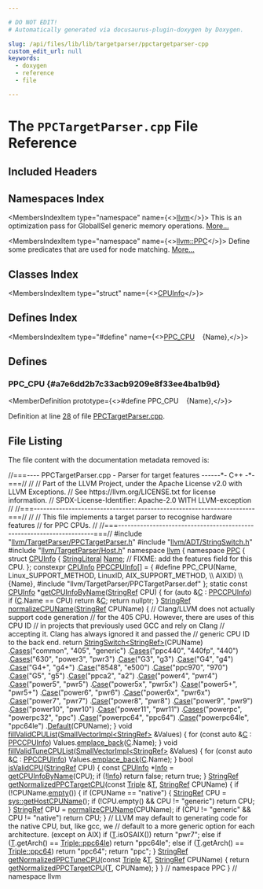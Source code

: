 ```yaml
---

# DO NOT EDIT!
# Automatically generated via docusaurus-plugin-doxygen by Doxygen.

slug: /api/files/lib/lib/targetparser/ppctargetparser-cpp
custom_edit_url: null
keywords:
  - doxygen
  - reference
  - file

---
```





# The `PPCTargetParser.cpp` File Reference

<DoxygenPage pluginConfig={pluginConfig}>



## Included Headers

<IncludesList>
<IncludesListItem
  filePath="llvm/TargetParser/PPCTargetParser.h"
  permalink="/docs/api/files/include/include/llvm/include/llvm/targetparser/ppctargetparser-h"
  isLocal="true" />
<IncludesListItem
  filePath="llvm/ADT/StringSwitch.h"
  permalink="/docs/api/files/include/include/llvm/include/llvm/adt/stringswitch-h"
  isLocal="true" />
<IncludesListItem
  filePath="llvm/TargetParser/Host.h"
  permalink="/docs/api/files/include/include/llvm/include/llvm/targetparser/host-h"
  isLocal="true" />
<IncludesListItem
  filePath="llvm/TargetParser/PPCTargetParser.def"
  permalink=""
  isLocal="true" />
</IncludesList>

## Namespaces Index

<MembersIndex>

<MembersIndexItem
  type="namespace"
  name={<><a href="/docs/api/namespaces/llvm">llvm</a></>}>
This is an optimization pass for GlobalISel generic memory operations. <a href="/docs/api/namespaces/llvm/#details">More...</a>
</MembersIndexItem>

<MembersIndexItem
  type="namespace"
  name={<><a href="/docs/api/namespaces/llvm/ppc">llvm::PPC</a></>}>
Define some predicates that are used for node matching. <a href="/docs/api/namespaces/llvm/ppc/#details">More...</a>
</MembersIndexItem>

</MembersIndex>

## Classes Index

<MembersIndex>

<MembersIndexItem
  type="struct"
  name={<><a href="/docs/api/structs/llvm/ppc/cpuinfo">CPUInfo</a></>}>
</MembersIndexItem>

</MembersIndex>

## Defines Index

<MembersIndex>

<MembersIndexItem
  type="#define"
  name={<><a href="#a7e6dd2b7c33acb9209e8f33ee4ba1b9d">PPC&#95;CPU</a>&nbsp;&nbsp;&nbsp;  &#123;Name&#125;,</>}>
</MembersIndexItem>

</MembersIndex>


<SectionDefinition>

## Defines

### PPC&#95;CPU {#a7e6dd2b7c33acb9209e8f33ee4ba1b9d}

<MemberDefinition
  prototype={<>#define PPC&#95;CPU&nbsp;&nbsp;&nbsp;  &#123;Name&#125;,</>}>

Definition at line <a href="#l00028">28</a> of file <a href="/docs/api/files/lib/lib/targetparser/ppctargetparser-cpp">PPCTargetParser.cpp</a>.
</MemberDefinition>

</SectionDefinition>

## File Listing

The file content with the documentation metadata removed is:

<ProgramListing>

<Link id="l00001" /><CodeLine lineNumber="1"><Highlight kind="comment">//===---- PPCTargetParser.cpp - Parser for target features ------&#42;- C++ -&#42;-===//</Highlight><Highlight kind="normal"></Highlight></CodeLine>
<Link id="l00002" /><CodeLine lineNumber="2"><Highlight kind="normal"></Highlight><Highlight kind="comment">//</Highlight><Highlight kind="normal"></Highlight></CodeLine>
<Link id="l00003" /><CodeLine lineNumber="3"><Highlight kind="normal"></Highlight><Highlight kind="comment">// Part of the LLVM Project, under the Apache License v2.0 with LLVM Exceptions.</Highlight><Highlight kind="normal"></Highlight></CodeLine>
<Link id="l00004" /><CodeLine lineNumber="4"><Highlight kind="normal"></Highlight><Highlight kind="comment">// See https://llvm.org/LICENSE.txt for license information.</Highlight><Highlight kind="normal"></Highlight></CodeLine>
<Link id="l00005" /><CodeLine lineNumber="5"><Highlight kind="normal"></Highlight><Highlight kind="comment">// SPDX-License-Identifier: Apache-2.0 WITH LLVM-exception</Highlight><Highlight kind="normal"></Highlight></CodeLine>
<Link id="l00006" /><CodeLine lineNumber="6"><Highlight kind="normal"></Highlight><Highlight kind="comment">//</Highlight><Highlight kind="normal"></Highlight></CodeLine>
<Link id="l00007" /><CodeLine lineNumber="7"><Highlight kind="normal"></Highlight><Highlight kind="comment">//===----------------------------------------------------------------------===//</Highlight><Highlight kind="normal"></Highlight></CodeLine>
<Link id="l00008" /><CodeLine lineNumber="8"><Highlight kind="normal"></Highlight><Highlight kind="comment">//</Highlight><Highlight kind="normal"></Highlight></CodeLine>
<Link id="l00009" /><CodeLine lineNumber="9"><Highlight kind="normal"></Highlight><Highlight kind="comment">// This file implements a target parser to recognise hardware features</Highlight><Highlight kind="normal"></Highlight></CodeLine>
<Link id="l00010" /><CodeLine lineNumber="10"><Highlight kind="normal"></Highlight><Highlight kind="comment">// for PPC CPUs.</Highlight><Highlight kind="normal"></Highlight></CodeLine>
<Link id="l00011" /><CodeLine lineNumber="11"><Highlight kind="normal"></Highlight><Highlight kind="comment">//</Highlight><Highlight kind="normal"></Highlight></CodeLine>
<Link id="l00012" /><CodeLine lineNumber="12"><Highlight kind="normal"></Highlight><Highlight kind="comment">//===----------------------------------------------------------------------===//</Highlight><Highlight kind="normal"></Highlight></CodeLine>
<Link id="l00013" /><CodeLine lineNumber="13"><Highlight kind="normal"></Highlight></CodeLine>
<Link id="l00014" /><CodeLine lineNumber="14"><Highlight kind="normal"></Highlight><Highlight kind="preprocessor">#include &quot;<a href="/docs/api/files/include/include/llvm/include/llvm/targetparser/ppctargetparser-h">llvm/TargetParser/PPCTargetParser.h</a>&quot;</Highlight><Highlight kind="normal"></Highlight></CodeLine>
<Link id="l00015" /><CodeLine lineNumber="15"><Highlight kind="normal"></Highlight><Highlight kind="preprocessor">#include &quot;<a href="/docs/api/files/include/include/llvm/include/llvm/adt/stringswitch-h">llvm/ADT/StringSwitch.h</a>&quot;</Highlight><Highlight kind="normal"></Highlight></CodeLine>
<Link id="l00016" /><CodeLine lineNumber="16"><Highlight kind="normal"></Highlight><Highlight kind="preprocessor">#include &quot;<a href="/docs/api/files/include/include/llvm/include/llvm/targetparser/host-h">llvm/TargetParser/Host.h</a>&quot;</Highlight><Highlight kind="normal"></Highlight></CodeLine>
<Link id="l00017" /><CodeLine lineNumber="17"><Highlight kind="normal"></Highlight></CodeLine>
<Link id="l00018" /><CodeLine lineNumber="18"><Highlight kind="normal"></Highlight><Highlight kind="keyword">namespace </Highlight><Highlight kind="normal"><a href="/docs/api/namespaces/llvm">llvm</a> &#123;</Highlight></CodeLine>
<Link id="l00019" /><CodeLine lineNumber="19"><Highlight kind="normal"></Highlight><Highlight kind="keyword">namespace </Highlight><Highlight kind="normal"><a href="/docs/api/namespaces/llvm/ppc">PPC</a> &#123;</Highlight></CodeLine>
<Link id="l00020" /><CodeLine lineNumber="20"><Highlight kind="normal"></Highlight></CodeLine>
<Link id="l00021" /><CodeLine lineNumber="21" lineLink="/docs/api/structs/llvm/ppc/cpuinfo"><Highlight kind="normal"></Highlight><Highlight kind="keyword">struct </Highlight><Highlight kind="normal"><a href="/docs/api/structs/llvm/ppc/cpuinfo">CPUInfo</a> &#123;</Highlight></CodeLine>
<Link id="l00022" /><CodeLine lineNumber="22" lineLink="/docs/api/structs/llvm/ppc/cpuinfo/#a5f86db53d1b3094040d9c87e99cb6d04"><Highlight kind="normal">  <a href="/docs/api/classes/llvm/stringliteral">StringLiteral</a> <a href="/docs/api/structs/llvm/ppc/cpuinfo/#a5f86db53d1b3094040d9c87e99cb6d04">Name</a>;</Highlight></CodeLine>
<Link id="l00023" /><CodeLine lineNumber="23"><Highlight kind="normal">  </Highlight><Highlight kind="comment">// FIXME: add the features field for this CPU.</Highlight><Highlight kind="normal"></Highlight></CodeLine>
<Link id="l00024" /><CodeLine lineNumber="24"><Highlight kind="normal">&#125;;</Highlight></CodeLine>
<Link id="l00025" /><CodeLine lineNumber="25"><Highlight kind="normal"></Highlight></CodeLine>
<Link id="l00026" /><CodeLine lineNumber="26" lineLink="/docs/api/namespaces/llvm/ppc/#a1dfd53b3d1c77880541a7619dc287f39"><Highlight kind="normal"></Highlight><Highlight kind="keyword">constexpr</Highlight><Highlight kind="normal"> <a href="/docs/api/structs/llvm/ppc/cpuinfo">CPUInfo</a> <a href="/docs/api/namespaces/llvm/ppc/#a1dfd53b3d1c77880541a7619dc287f39">PPCCPUInfo</a>&#91;&#93; = &#123;</Highlight></CodeLine>
<Link id="l00027" /><CodeLine lineNumber="27"><Highlight kind="normal"></Highlight><Highlight kind="preprocessor">#define PPC&#95;CPU(Name, Linux&#95;SUPPORT&#95;METHOD, LinuxID, AIX&#95;SUPPORT&#95;METHOD,       \\</Highlight></CodeLine>
<Link id="l00028" /><CodeLine lineNumber="28"><Highlight kind="preprocessor">                AIXID)                                                         \\</Highlight></CodeLine>
<Link id="l00029" /><CodeLine lineNumber="29"><Highlight kind="preprocessor">  &#123;Name&#125;,</Highlight><Highlight kind="normal"></Highlight></CodeLine>
<Link id="l00030" /><CodeLine lineNumber="30"><Highlight kind="normal"></Highlight><Highlight kind="preprocessor">#include &quot;llvm/TargetParser/PPCTargetParser.def&quot;</Highlight><Highlight kind="normal"></Highlight></CodeLine>
<Link id="l00031" /><CodeLine lineNumber="31"><Highlight kind="normal">&#125;;</Highlight></CodeLine>
<Link id="l00032" /><CodeLine lineNumber="32"><Highlight kind="normal"></Highlight></CodeLine>
<Link id="l00033" /><CodeLine lineNumber="33" lineLink="/docs/api/namespaces/llvm/ppc/#acb89f3ed94ebc20c424d49c2dfc3e402"><Highlight kind="normal"></Highlight><Highlight kind="keyword">static</Highlight><Highlight kind="normal"> </Highlight><Highlight kind="keyword">const</Highlight><Highlight kind="normal"> <a href="/docs/api/structs/llvm/ppc/cpuinfo">CPUInfo</a> &#42;<a href="/docs/api/namespaces/llvm/ppc/#acb89f3ed94ebc20c424d49c2dfc3e402">getCPUInfoByName</a>(<a href="/docs/api/classes/llvm/stringref">StringRef</a> CPU) &#123;</Highlight></CodeLine>
<Link id="l00034" /><CodeLine lineNumber="34"><Highlight kind="normal">  </Highlight><Highlight kind="keywordflow">for</Highlight><Highlight kind="normal"> (</Highlight><Highlight kind="keyword">auto</Highlight><Highlight kind="normal"> &amp;<a href="/docs/api/namespaces/llvm/callingconv/#ac6aa1387c4375260e2468eb5a77fdb4cafd841a49aec1539bc88abc8ff9e170fb">C</a> : <a href="/docs/api/namespaces/llvm/ppc/#a1dfd53b3d1c77880541a7619dc287f39">PPCCPUInfo</a>)</Highlight></CodeLine>
<Link id="l00035" /><CodeLine lineNumber="35"><Highlight kind="normal">    </Highlight><Highlight kind="keywordflow">if</Highlight><Highlight kind="normal"> (<a href="/docs/api/namespaces/llvm/callingconv/#ac6aa1387c4375260e2468eb5a77fdb4cafd841a49aec1539bc88abc8ff9e170fb">C</a>.Name == CPU)</Highlight></CodeLine>
<Link id="l00036" /><CodeLine lineNumber="36"><Highlight kind="normal">      </Highlight><Highlight kind="keywordflow">return</Highlight><Highlight kind="normal"> &amp;<a href="/docs/api/namespaces/llvm/callingconv/#ac6aa1387c4375260e2468eb5a77fdb4cafd841a49aec1539bc88abc8ff9e170fb">C</a>;</Highlight></CodeLine>
<Link id="l00037" /><CodeLine lineNumber="37"><Highlight kind="normal">  </Highlight><Highlight kind="keywordflow">return</Highlight><Highlight kind="normal"> </Highlight><Highlight kind="keyword">nullptr</Highlight><Highlight kind="normal">;</Highlight></CodeLine>
<Link id="l00038" /><CodeLine lineNumber="38"><Highlight kind="normal">&#125;</Highlight></CodeLine>
<Link id="l00039" /><CodeLine lineNumber="39"><Highlight kind="normal"></Highlight></CodeLine>
<Link id="l00040" /><CodeLine lineNumber="40" lineLink="/docs/api/namespaces/llvm/ppc/#a9e3c196667a91fdc81783769feab2e89"><Highlight kind="normal"><a href="/docs/api/classes/llvm/stringref">StringRef</a> <a href="/docs/api/namespaces/llvm/ppc/#a9e3c196667a91fdc81783769feab2e89">normalizeCPUName</a>(<a href="/docs/api/classes/llvm/stringref">StringRef</a> CPUName) &#123;</Highlight></CodeLine>
<Link id="l00041" /><CodeLine lineNumber="41"><Highlight kind="normal">  </Highlight><Highlight kind="comment">// Clang/LLVM does not actually support code generation</Highlight><Highlight kind="normal"></Highlight></CodeLine>
<Link id="l00042" /><CodeLine lineNumber="42"><Highlight kind="normal">  </Highlight><Highlight kind="comment">// for the 405 CPU. However, there are uses of this CPU ID</Highlight><Highlight kind="normal"></Highlight></CodeLine>
<Link id="l00043" /><CodeLine lineNumber="43"><Highlight kind="normal">  </Highlight><Highlight kind="comment">// in projects that previously used GCC and rely on Clang</Highlight><Highlight kind="normal"></Highlight></CodeLine>
<Link id="l00044" /><CodeLine lineNumber="44"><Highlight kind="normal">  </Highlight><Highlight kind="comment">// accepting it. Clang has always ignored it and passed the</Highlight><Highlight kind="normal"></Highlight></CodeLine>
<Link id="l00045" /><CodeLine lineNumber="45"><Highlight kind="normal">  </Highlight><Highlight kind="comment">// generic CPU ID to the back end.</Highlight><Highlight kind="normal"></Highlight></CodeLine>
<Link id="l00046" /><CodeLine lineNumber="46"><Highlight kind="normal">  </Highlight><Highlight kind="keywordflow">return</Highlight><Highlight kind="normal"> <a href="/docs/api/classes/llvm/stringswitch">StringSwitch&lt;StringRef&gt;</a>(CPUName)</Highlight></CodeLine>
<Link id="l00047" /><CodeLine lineNumber="47"><Highlight kind="normal">      .<a href="/docs/api/classes/llvm/stringswitch/#aa13f802513b39e1e2a7650011e5651d7">Cases</a>(</Highlight><Highlight kind="stringliteral">&quot;common&quot;</Highlight><Highlight kind="normal">, </Highlight><Highlight kind="stringliteral">&quot;405&quot;</Highlight><Highlight kind="normal">, </Highlight><Highlight kind="stringliteral">&quot;generic&quot;</Highlight><Highlight kind="normal">)</Highlight></CodeLine>
<Link id="l00048" /><CodeLine lineNumber="48"><Highlight kind="normal">      .<a href="/docs/api/classes/llvm/stringswitch/#aa13f802513b39e1e2a7650011e5651d7">Cases</a>(</Highlight><Highlight kind="stringliteral">&quot;ppc440&quot;</Highlight><Highlight kind="normal">, </Highlight><Highlight kind="stringliteral">&quot;440fp&quot;</Highlight><Highlight kind="normal">, </Highlight><Highlight kind="stringliteral">&quot;440&quot;</Highlight><Highlight kind="normal">)</Highlight></CodeLine>
<Link id="l00049" /><CodeLine lineNumber="49"><Highlight kind="normal">      .<a href="/docs/api/classes/llvm/stringswitch/#aa13f802513b39e1e2a7650011e5651d7">Cases</a>(</Highlight><Highlight kind="stringliteral">&quot;630&quot;</Highlight><Highlight kind="normal">, </Highlight><Highlight kind="stringliteral">&quot;power3&quot;</Highlight><Highlight kind="normal">, </Highlight><Highlight kind="stringliteral">&quot;pwr3&quot;</Highlight><Highlight kind="normal">)</Highlight></CodeLine>
<Link id="l00050" /><CodeLine lineNumber="50"><Highlight kind="normal">      .<a href="/docs/api/classes/llvm/stringswitch/#a3de12858bdbbd0b3da179d508ff2be75">Case</a>(</Highlight><Highlight kind="stringliteral">&quot;G3&quot;</Highlight><Highlight kind="normal">, </Highlight><Highlight kind="stringliteral">&quot;g3&quot;</Highlight><Highlight kind="normal">)</Highlight></CodeLine>
<Link id="l00051" /><CodeLine lineNumber="51"><Highlight kind="normal">      .<a href="/docs/api/classes/llvm/stringswitch/#a3de12858bdbbd0b3da179d508ff2be75">Case</a>(</Highlight><Highlight kind="stringliteral">&quot;G4&quot;</Highlight><Highlight kind="normal">, </Highlight><Highlight kind="stringliteral">&quot;g4&quot;</Highlight><Highlight kind="normal">)</Highlight></CodeLine>
<Link id="l00052" /><CodeLine lineNumber="52"><Highlight kind="normal">      .<a href="/docs/api/classes/llvm/stringswitch/#a3de12858bdbbd0b3da179d508ff2be75">Case</a>(</Highlight><Highlight kind="stringliteral">&quot;G4+&quot;</Highlight><Highlight kind="normal">, </Highlight><Highlight kind="stringliteral">&quot;g4+&quot;</Highlight><Highlight kind="normal">)</Highlight></CodeLine>
<Link id="l00053" /><CodeLine lineNumber="53"><Highlight kind="normal">      .<a href="/docs/api/classes/llvm/stringswitch/#a3de12858bdbbd0b3da179d508ff2be75">Case</a>(</Highlight><Highlight kind="stringliteral">&quot;8548&quot;</Highlight><Highlight kind="normal">, </Highlight><Highlight kind="stringliteral">&quot;e500&quot;</Highlight><Highlight kind="normal">)</Highlight></CodeLine>
<Link id="l00054" /><CodeLine lineNumber="54"><Highlight kind="normal">      .<a href="/docs/api/classes/llvm/stringswitch/#a3de12858bdbbd0b3da179d508ff2be75">Case</a>(</Highlight><Highlight kind="stringliteral">&quot;ppc970&quot;</Highlight><Highlight kind="normal">, </Highlight><Highlight kind="stringliteral">&quot;970&quot;</Highlight><Highlight kind="normal">)</Highlight></CodeLine>
<Link id="l00055" /><CodeLine lineNumber="55"><Highlight kind="normal">      .<a href="/docs/api/classes/llvm/stringswitch/#a3de12858bdbbd0b3da179d508ff2be75">Case</a>(</Highlight><Highlight kind="stringliteral">&quot;G5&quot;</Highlight><Highlight kind="normal">, </Highlight><Highlight kind="stringliteral">&quot;g5&quot;</Highlight><Highlight kind="normal">)</Highlight></CodeLine>
<Link id="l00056" /><CodeLine lineNumber="56"><Highlight kind="normal">      .<a href="/docs/api/classes/llvm/stringswitch/#a3de12858bdbbd0b3da179d508ff2be75">Case</a>(</Highlight><Highlight kind="stringliteral">&quot;ppca2&quot;</Highlight><Highlight kind="normal">, </Highlight><Highlight kind="stringliteral">&quot;a2&quot;</Highlight><Highlight kind="normal">)</Highlight></CodeLine>
<Link id="l00057" /><CodeLine lineNumber="57"><Highlight kind="normal">      .<a href="/docs/api/classes/llvm/stringswitch/#a3de12858bdbbd0b3da179d508ff2be75">Case</a>(</Highlight><Highlight kind="stringliteral">&quot;power4&quot;</Highlight><Highlight kind="normal">, </Highlight><Highlight kind="stringliteral">&quot;pwr4&quot;</Highlight><Highlight kind="normal">)</Highlight></CodeLine>
<Link id="l00058" /><CodeLine lineNumber="58"><Highlight kind="normal">      .<a href="/docs/api/classes/llvm/stringswitch/#a3de12858bdbbd0b3da179d508ff2be75">Case</a>(</Highlight><Highlight kind="stringliteral">&quot;power5&quot;</Highlight><Highlight kind="normal">, </Highlight><Highlight kind="stringliteral">&quot;pwr5&quot;</Highlight><Highlight kind="normal">)</Highlight></CodeLine>
<Link id="l00059" /><CodeLine lineNumber="59"><Highlight kind="normal">      .<a href="/docs/api/classes/llvm/stringswitch/#a3de12858bdbbd0b3da179d508ff2be75">Case</a>(</Highlight><Highlight kind="stringliteral">&quot;power5x&quot;</Highlight><Highlight kind="normal">, </Highlight><Highlight kind="stringliteral">&quot;pwr5x&quot;</Highlight><Highlight kind="normal">)</Highlight></CodeLine>
<Link id="l00060" /><CodeLine lineNumber="60"><Highlight kind="normal">      .<a href="/docs/api/classes/llvm/stringswitch/#a3de12858bdbbd0b3da179d508ff2be75">Case</a>(</Highlight><Highlight kind="stringliteral">&quot;power5+&quot;</Highlight><Highlight kind="normal">, </Highlight><Highlight kind="stringliteral">&quot;pwr5+&quot;</Highlight><Highlight kind="normal">)</Highlight></CodeLine>
<Link id="l00061" /><CodeLine lineNumber="61"><Highlight kind="normal">      .<a href="/docs/api/classes/llvm/stringswitch/#a3de12858bdbbd0b3da179d508ff2be75">Case</a>(</Highlight><Highlight kind="stringliteral">&quot;power6&quot;</Highlight><Highlight kind="normal">, </Highlight><Highlight kind="stringliteral">&quot;pwr6&quot;</Highlight><Highlight kind="normal">)</Highlight></CodeLine>
<Link id="l00062" /><CodeLine lineNumber="62"><Highlight kind="normal">      .<a href="/docs/api/classes/llvm/stringswitch/#a3de12858bdbbd0b3da179d508ff2be75">Case</a>(</Highlight><Highlight kind="stringliteral">&quot;power6x&quot;</Highlight><Highlight kind="normal">, </Highlight><Highlight kind="stringliteral">&quot;pwr6x&quot;</Highlight><Highlight kind="normal">)</Highlight></CodeLine>
<Link id="l00063" /><CodeLine lineNumber="63"><Highlight kind="normal">      .<a href="/docs/api/classes/llvm/stringswitch/#a3de12858bdbbd0b3da179d508ff2be75">Case</a>(</Highlight><Highlight kind="stringliteral">&quot;power7&quot;</Highlight><Highlight kind="normal">, </Highlight><Highlight kind="stringliteral">&quot;pwr7&quot;</Highlight><Highlight kind="normal">)</Highlight></CodeLine>
<Link id="l00064" /><CodeLine lineNumber="64"><Highlight kind="normal">      .<a href="/docs/api/classes/llvm/stringswitch/#a3de12858bdbbd0b3da179d508ff2be75">Case</a>(</Highlight><Highlight kind="stringliteral">&quot;power8&quot;</Highlight><Highlight kind="normal">, </Highlight><Highlight kind="stringliteral">&quot;pwr8&quot;</Highlight><Highlight kind="normal">)</Highlight></CodeLine>
<Link id="l00065" /><CodeLine lineNumber="65"><Highlight kind="normal">      .<a href="/docs/api/classes/llvm/stringswitch/#a3de12858bdbbd0b3da179d508ff2be75">Case</a>(</Highlight><Highlight kind="stringliteral">&quot;power9&quot;</Highlight><Highlight kind="normal">, </Highlight><Highlight kind="stringliteral">&quot;pwr9&quot;</Highlight><Highlight kind="normal">)</Highlight></CodeLine>
<Link id="l00066" /><CodeLine lineNumber="66"><Highlight kind="normal">      .<a href="/docs/api/classes/llvm/stringswitch/#a3de12858bdbbd0b3da179d508ff2be75">Case</a>(</Highlight><Highlight kind="stringliteral">&quot;power10&quot;</Highlight><Highlight kind="normal">, </Highlight><Highlight kind="stringliteral">&quot;pwr10&quot;</Highlight><Highlight kind="normal">)</Highlight></CodeLine>
<Link id="l00067" /><CodeLine lineNumber="67"><Highlight kind="normal">      .<a href="/docs/api/classes/llvm/stringswitch/#a3de12858bdbbd0b3da179d508ff2be75">Case</a>(</Highlight><Highlight kind="stringliteral">&quot;power11&quot;</Highlight><Highlight kind="normal">, </Highlight><Highlight kind="stringliteral">&quot;pwr11&quot;</Highlight><Highlight kind="normal">)</Highlight></CodeLine>
<Link id="l00068" /><CodeLine lineNumber="68"><Highlight kind="normal">      .<a href="/docs/api/classes/llvm/stringswitch/#aa13f802513b39e1e2a7650011e5651d7">Cases</a>(</Highlight><Highlight kind="stringliteral">&quot;powerpc&quot;</Highlight><Highlight kind="normal">, </Highlight><Highlight kind="stringliteral">&quot;powerpc32&quot;</Highlight><Highlight kind="normal">, </Highlight><Highlight kind="stringliteral">&quot;ppc&quot;</Highlight><Highlight kind="normal">)</Highlight></CodeLine>
<Link id="l00069" /><CodeLine lineNumber="69"><Highlight kind="normal">      .<a href="/docs/api/classes/llvm/stringswitch/#a3de12858bdbbd0b3da179d508ff2be75">Case</a>(</Highlight><Highlight kind="stringliteral">&quot;powerpc64&quot;</Highlight><Highlight kind="normal">, </Highlight><Highlight kind="stringliteral">&quot;ppc64&quot;</Highlight><Highlight kind="normal">)</Highlight></CodeLine>
<Link id="l00070" /><CodeLine lineNumber="70"><Highlight kind="normal">      .<a href="/docs/api/classes/llvm/stringswitch/#a3de12858bdbbd0b3da179d508ff2be75">Case</a>(</Highlight><Highlight kind="stringliteral">&quot;powerpc64le&quot;</Highlight><Highlight kind="normal">, </Highlight><Highlight kind="stringliteral">&quot;ppc64le&quot;</Highlight><Highlight kind="normal">)</Highlight></CodeLine>
<Link id="l00071" /><CodeLine lineNumber="71"><Highlight kind="normal">      .<a href="/docs/api/classes/llvm/stringswitch/#a7f0e82e8a818ca43926fceb49be81661">Default</a>(CPUName);</Highlight></CodeLine>
<Link id="l00072" /><CodeLine lineNumber="72"><Highlight kind="normal">&#125;</Highlight></CodeLine>
<Link id="l00073" /><CodeLine lineNumber="73"><Highlight kind="normal"></Highlight></CodeLine>
<Link id="l00074" /><CodeLine lineNumber="74" lineLink="/docs/api/namespaces/llvm/ppc/#afb39db9b40af23175d5d8f3fd556f783"><Highlight kind="normal"></Highlight><Highlight kind="keywordtype">void</Highlight><Highlight kind="normal"> <a href="/docs/api/namespaces/llvm/ppc/#afb39db9b40af23175d5d8f3fd556f783">fillValidCPUList</a>(<a href="/docs/api/classes/llvm/smallvectorimpl">SmallVectorImpl&lt;StringRef&gt;</a> &amp;Values) &#123;</Highlight></CodeLine>
<Link id="l00075" /><CodeLine lineNumber="75"><Highlight kind="normal">  </Highlight><Highlight kind="keywordflow">for</Highlight><Highlight kind="normal"> (</Highlight><Highlight kind="keyword">const</Highlight><Highlight kind="normal"> </Highlight><Highlight kind="keyword">auto</Highlight><Highlight kind="normal"> &amp;<a href="/docs/api/namespaces/llvm/callingconv/#ac6aa1387c4375260e2468eb5a77fdb4cafd841a49aec1539bc88abc8ff9e170fb">C</a> : <a href="/docs/api/namespaces/llvm/ppc/#a1dfd53b3d1c77880541a7619dc287f39">PPCCPUInfo</a>)</Highlight></CodeLine>
<Link id="l00076" /><CodeLine lineNumber="76"><Highlight kind="normal">    Values.<a href="/docs/api/classes/llvm/smallvectorimpl/#a396fcfee6914c76974b73c3d203da6a5">emplace&#95;back</a>(<a href="/docs/api/namespaces/llvm/callingconv/#ac6aa1387c4375260e2468eb5a77fdb4cafd841a49aec1539bc88abc8ff9e170fb">C</a>.Name);</Highlight></CodeLine>
<Link id="l00077" /><CodeLine lineNumber="77"><Highlight kind="normal">&#125;</Highlight></CodeLine>
<Link id="l00078" /><CodeLine lineNumber="78"><Highlight kind="normal"></Highlight></CodeLine>
<Link id="l00079" /><CodeLine lineNumber="79" lineLink="/docs/api/namespaces/llvm/ppc/#ae6dc8778068867ea9a9597c8ef51a45a"><Highlight kind="normal"></Highlight><Highlight kind="keywordtype">void</Highlight><Highlight kind="normal"> <a href="/docs/api/namespaces/llvm/ppc/#ae6dc8778068867ea9a9597c8ef51a45a">fillValidTuneCPUList</a>(<a href="/docs/api/classes/llvm/smallvectorimpl">SmallVectorImpl&lt;StringRef&gt;</a> &amp;Values) &#123;</Highlight></CodeLine>
<Link id="l00080" /><CodeLine lineNumber="80"><Highlight kind="normal">  </Highlight><Highlight kind="keywordflow">for</Highlight><Highlight kind="normal"> (</Highlight><Highlight kind="keyword">const</Highlight><Highlight kind="normal"> </Highlight><Highlight kind="keyword">auto</Highlight><Highlight kind="normal"> &amp;<a href="/docs/api/namespaces/llvm/callingconv/#ac6aa1387c4375260e2468eb5a77fdb4cafd841a49aec1539bc88abc8ff9e170fb">C</a> : <a href="/docs/api/namespaces/llvm/ppc/#a1dfd53b3d1c77880541a7619dc287f39">PPCCPUInfo</a>)</Highlight></CodeLine>
<Link id="l00081" /><CodeLine lineNumber="81"><Highlight kind="normal">    Values.<a href="/docs/api/classes/llvm/smallvectorimpl/#a396fcfee6914c76974b73c3d203da6a5">emplace&#95;back</a>(<a href="/docs/api/namespaces/llvm/callingconv/#ac6aa1387c4375260e2468eb5a77fdb4cafd841a49aec1539bc88abc8ff9e170fb">C</a>.Name);</Highlight></CodeLine>
<Link id="l00082" /><CodeLine lineNumber="82"><Highlight kind="normal">&#125;</Highlight></CodeLine>
<Link id="l00083" /><CodeLine lineNumber="83"><Highlight kind="normal"></Highlight></CodeLine>
<Link id="l00084" /><CodeLine lineNumber="84" lineLink="/docs/api/namespaces/llvm/ppc/#a40c4695a9cfc9ce20f0c6d8291aca7de"><Highlight kind="normal"></Highlight><Highlight kind="keywordtype">bool</Highlight><Highlight kind="normal"> <a href="/docs/api/namespaces/llvm/ppc/#a40c4695a9cfc9ce20f0c6d8291aca7de">isValidCPU</a>(<a href="/docs/api/classes/llvm/stringref">StringRef</a> CPU) &#123;</Highlight></CodeLine>
<Link id="l00085" /><CodeLine lineNumber="85"><Highlight kind="normal">  </Highlight><Highlight kind="keyword">const</Highlight><Highlight kind="normal"> <a href="/docs/api/structs/llvm/ppc/cpuinfo">CPUInfo</a> &#42;<a href="/docs/api/files/lib/lib/codegen/lib/codegen/globalisel/cseinfo-cpp/#a75f8a8519c2c9b30e7c06dc5e256fffa">Info</a> = <a href="/docs/api/namespaces/llvm/ppc/#acb89f3ed94ebc20c424d49c2dfc3e402">getCPUInfoByName</a>(CPU);</Highlight></CodeLine>
<Link id="l00086" /><CodeLine lineNumber="86"><Highlight kind="normal">  </Highlight><Highlight kind="keywordflow">if</Highlight><Highlight kind="normal"> (!<a href="/docs/api/files/lib/lib/codegen/lib/codegen/globalisel/cseinfo-cpp/#a75f8a8519c2c9b30e7c06dc5e256fffa">Info</a>)</Highlight></CodeLine>
<Link id="l00087" /><CodeLine lineNumber="87"><Highlight kind="normal">    </Highlight><Highlight kind="keywordflow">return</Highlight><Highlight kind="normal"> </Highlight><Highlight kind="keyword">false</Highlight><Highlight kind="normal">;</Highlight></CodeLine>
<Link id="l00088" /><CodeLine lineNumber="88"><Highlight kind="normal">  </Highlight><Highlight kind="keywordflow">return</Highlight><Highlight kind="normal"> </Highlight><Highlight kind="keyword">true</Highlight><Highlight kind="normal">;</Highlight></CodeLine>
<Link id="l00089" /><CodeLine lineNumber="89"><Highlight kind="normal">&#125;</Highlight></CodeLine>
<Link id="l00090" /><CodeLine lineNumber="90"><Highlight kind="normal"></Highlight></CodeLine>
<Link id="l00091" /><CodeLine lineNumber="91" lineLink="/docs/api/namespaces/llvm/ppc/#a0f432b141d17384c56f11e55de61aff7"><Highlight kind="normal"><a href="/docs/api/classes/llvm/stringref">StringRef</a> <a href="/docs/api/namespaces/llvm/ppc/#a0f432b141d17384c56f11e55de61aff7">getNormalizedPPCTargetCPU</a>(</Highlight><Highlight kind="keyword">const</Highlight><Highlight kind="normal"> <a href="/docs/api/classes/llvm/triple">Triple</a> &amp;<a href="/docs/api/files/lib/lib/target/lib/target/mips/mips16isellowering-cpp/#a0acb682b8260ab1c60b918599864e2e5">T</a>, <a href="/docs/api/classes/llvm/stringref">StringRef</a> CPUName) &#123;</Highlight></CodeLine>
<Link id="l00092" /><CodeLine lineNumber="92"><Highlight kind="normal">  </Highlight><Highlight kind="keywordflow">if</Highlight><Highlight kind="normal"> (!CPUName.<a href="/docs/api/classes/llvm/stringref/#a2dc80c585ad5882da8cae7b5968f7e74">empty</a>()) &#123;</Highlight></CodeLine>
<Link id="l00093" /><CodeLine lineNumber="93"><Highlight kind="normal">    </Highlight><Highlight kind="keywordflow">if</Highlight><Highlight kind="normal"> (CPUName == </Highlight><Highlight kind="stringliteral">&quot;native&quot;</Highlight><Highlight kind="normal">) &#123;</Highlight></CodeLine>
<Link id="l00094" /><CodeLine lineNumber="94"><Highlight kind="normal">      <a href="/docs/api/classes/llvm/stringref">StringRef</a> CPU = <a href="/docs/api/namespaces/llvm/sys/#a2e8cdc0e591685c9156af3d0d4fdae06">sys::getHostCPUName</a>();</Highlight></CodeLine>
<Link id="l00095" /><CodeLine lineNumber="95"><Highlight kind="normal">      </Highlight><Highlight kind="keywordflow">if</Highlight><Highlight kind="normal"> (!CPU.empty() &amp;&amp; CPU != </Highlight><Highlight kind="stringliteral">&quot;generic&quot;</Highlight><Highlight kind="normal">)</Highlight></CodeLine>
<Link id="l00096" /><CodeLine lineNumber="96"><Highlight kind="normal">        </Highlight><Highlight kind="keywordflow">return</Highlight><Highlight kind="normal"> CPU;</Highlight></CodeLine>
<Link id="l00097" /><CodeLine lineNumber="97"><Highlight kind="normal">    &#125;</Highlight></CodeLine>
<Link id="l00098" /><CodeLine lineNumber="98"><Highlight kind="normal"></Highlight></CodeLine>
<Link id="l00099" /><CodeLine lineNumber="99"><Highlight kind="normal">    <a href="/docs/api/classes/llvm/stringref">StringRef</a> CPU = <a href="/docs/api/namespaces/llvm/ppc/#a9e3c196667a91fdc81783769feab2e89">normalizeCPUName</a>(CPUName);</Highlight></CodeLine>
<Link id="l00100" /><CodeLine lineNumber="100"><Highlight kind="normal">    </Highlight><Highlight kind="keywordflow">if</Highlight><Highlight kind="normal"> (CPU != </Highlight><Highlight kind="stringliteral">&quot;generic&quot;</Highlight><Highlight kind="normal"> &amp;&amp; CPU != </Highlight><Highlight kind="stringliteral">&quot;native&quot;</Highlight><Highlight kind="normal">)</Highlight></CodeLine>
<Link id="l00101" /><CodeLine lineNumber="101"><Highlight kind="normal">      </Highlight><Highlight kind="keywordflow">return</Highlight><Highlight kind="normal"> CPU;</Highlight></CodeLine>
<Link id="l00102" /><CodeLine lineNumber="102"><Highlight kind="normal">  &#125;</Highlight></CodeLine>
<Link id="l00103" /><CodeLine lineNumber="103"><Highlight kind="normal"></Highlight></CodeLine>
<Link id="l00104" /><CodeLine lineNumber="104"><Highlight kind="normal">  </Highlight><Highlight kind="comment">// LLVM may default to generating code for the native CPU, but, like gcc, we</Highlight><Highlight kind="normal"></Highlight></CodeLine>
<Link id="l00105" /><CodeLine lineNumber="105"><Highlight kind="normal">  </Highlight><Highlight kind="comment">// default to a more generic option for each architecture. (except on AIX)</Highlight><Highlight kind="normal"></Highlight></CodeLine>
<Link id="l00106" /><CodeLine lineNumber="106"><Highlight kind="normal">  </Highlight><Highlight kind="keywordflow">if</Highlight><Highlight kind="normal"> (<a href="/docs/api/files/lib/lib/target/lib/target/mips/mips16isellowering-cpp/#a0acb682b8260ab1c60b918599864e2e5">T</a>.isOSAIX())</Highlight></CodeLine>
<Link id="l00107" /><CodeLine lineNumber="107"><Highlight kind="normal">    </Highlight><Highlight kind="keywordflow">return</Highlight><Highlight kind="normal"> </Highlight><Highlight kind="stringliteral">&quot;pwr7&quot;</Highlight><Highlight kind="normal">;</Highlight></CodeLine>
<Link id="l00108" /><CodeLine lineNumber="108"><Highlight kind="normal">  </Highlight><Highlight kind="keywordflow">else</Highlight><Highlight kind="normal"> </Highlight><Highlight kind="keywordflow">if</Highlight><Highlight kind="normal"> (<a href="/docs/api/files/lib/lib/target/lib/target/mips/mips16isellowering-cpp/#a0acb682b8260ab1c60b918599864e2e5">T</a>.getArch() == <a href="/docs/api/classes/llvm/triple/#a547abd13f7a3c063aa72c8192a868154a4c6fec6469969e44d4af328ef7782c46">Triple::ppc64le</a>)</Highlight></CodeLine>
<Link id="l00109" /><CodeLine lineNumber="109"><Highlight kind="normal">    </Highlight><Highlight kind="keywordflow">return</Highlight><Highlight kind="normal"> </Highlight><Highlight kind="stringliteral">&quot;ppc64le&quot;</Highlight><Highlight kind="normal">;</Highlight></CodeLine>
<Link id="l00110" /><CodeLine lineNumber="110"><Highlight kind="normal">  </Highlight><Highlight kind="keywordflow">else</Highlight><Highlight kind="normal"> </Highlight><Highlight kind="keywordflow">if</Highlight><Highlight kind="normal"> (<a href="/docs/api/files/lib/lib/target/lib/target/mips/mips16isellowering-cpp/#a0acb682b8260ab1c60b918599864e2e5">T</a>.getArch() == <a href="/docs/api/classes/llvm/triple/#a547abd13f7a3c063aa72c8192a868154aab15cb6de66f724829436a3466411993">Triple::ppc64</a>)</Highlight></CodeLine>
<Link id="l00111" /><CodeLine lineNumber="111"><Highlight kind="normal">    </Highlight><Highlight kind="keywordflow">return</Highlight><Highlight kind="normal"> </Highlight><Highlight kind="stringliteral">&quot;ppc64&quot;</Highlight><Highlight kind="normal">;</Highlight></CodeLine>
<Link id="l00112" /><CodeLine lineNumber="112"><Highlight kind="normal"></Highlight></CodeLine>
<Link id="l00113" /><CodeLine lineNumber="113"><Highlight kind="normal">  </Highlight><Highlight kind="keywordflow">return</Highlight><Highlight kind="normal"> </Highlight><Highlight kind="stringliteral">&quot;ppc&quot;</Highlight><Highlight kind="normal">;</Highlight></CodeLine>
<Link id="l00114" /><CodeLine lineNumber="114"><Highlight kind="normal">&#125;</Highlight></CodeLine>
<Link id="l00115" /><CodeLine lineNumber="115"><Highlight kind="normal"></Highlight></CodeLine>
<Link id="l00116" /><CodeLine lineNumber="116" lineLink="/docs/api/namespaces/llvm/ppc/#aebcdb4ac767d9a75c5c9e79450fb75d3"><Highlight kind="normal"><a href="/docs/api/classes/llvm/stringref">StringRef</a> <a href="/docs/api/namespaces/llvm/ppc/#aebcdb4ac767d9a75c5c9e79450fb75d3">getNormalizedPPCTuneCPU</a>(</Highlight><Highlight kind="keyword">const</Highlight><Highlight kind="normal"> <a href="/docs/api/classes/llvm/triple">Triple</a> &amp;<a href="/docs/api/files/lib/lib/target/lib/target/mips/mips16isellowering-cpp/#a0acb682b8260ab1c60b918599864e2e5">T</a>, <a href="/docs/api/classes/llvm/stringref">StringRef</a> CPUName) &#123;</Highlight></CodeLine>
<Link id="l00117" /><CodeLine lineNumber="117"><Highlight kind="normal">  </Highlight><Highlight kind="keywordflow">return</Highlight><Highlight kind="normal"> <a href="/docs/api/namespaces/llvm/ppc/#a0f432b141d17384c56f11e55de61aff7">getNormalizedPPCTargetCPU</a>(<a href="/docs/api/files/lib/lib/target/lib/target/mips/mips16isellowering-cpp/#a0acb682b8260ab1c60b918599864e2e5">T</a>, CPUName);</Highlight></CodeLine>
<Link id="l00118" /><CodeLine lineNumber="118"><Highlight kind="normal">&#125;</Highlight></CodeLine>
<Link id="l00119" /><CodeLine lineNumber="119"><Highlight kind="normal"></Highlight></CodeLine>
<Link id="l00120" /><CodeLine lineNumber="120"><Highlight kind="normal">&#125; </Highlight><Highlight kind="comment">// namespace PPC</Highlight><Highlight kind="normal"></Highlight></CodeLine>
<Link id="l00121" /><CodeLine lineNumber="121"><Highlight kind="normal">&#125; </Highlight><Highlight kind="comment">// namespace llvm</Highlight><Highlight kind="normal"></Highlight></CodeLine>

</ProgramListing>

</DoxygenPage>
